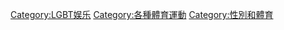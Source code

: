 {{Portal|LGBT}}
{{Commons category|LGBT sports}}
{{Commons category|LGBT sportspeople|LGBT運動員‎}}

[[Category:LGBT娱乐|Category:LGBT娱乐]]
[[Category:各種體育運動|Category:各種體育運動]]
[[Category:性別和體育|Category:性別和體育]]